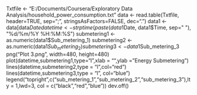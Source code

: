 Txtfile <- "E:/Documents/Coursera/Exploratory Data Analysis/household_power_consumption.txt"
data <- read.table(Txtfile, header=TRUE, sep=";", stringsAsFactors=FALSE, dec=".")
data1 <- data[data$Date %in% c("1/2/2007","2/2/2007") ,]
datetime <- strptime(paste(data1$Date, data1$Time, sep=" "), "%d/%m/%Y %H:%M:%S")
submetering1 <- as.numeric(data1$Sub_metering_1)
submetering2 <- as.numeric(data1$Sub_metering_2)
submetering3 <- data1$Sub_metering_3
png("Plot 3.png", width=480, height=480)
plot(datetime,submetering1,type="l",xlab = "",ylab = "Energy Submetering")
lines(datetime,submetering2,type = "l",col="red")
lines(datetime,submetering3,type = "l", col="blue")
legend("topright",c("sub_metering_1","sub_metering_2","sub_metering_3"),lty = 1,lwd=3, col = c("black","red","blue"))
dev.off()
